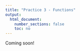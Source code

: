 ```yaml
---
title: "Practice 3 - Functions"
output:
  html_document:
    number_sections: false
    toc: no
---
```


Coming soon!
